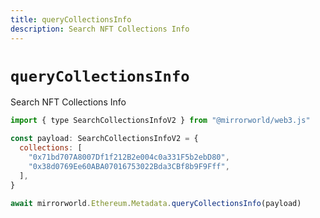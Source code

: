 ```yaml
---
title: queryCollectionsInfo
description: Search NFT Collections Info
---
```


# `queryCollectionsInfo`

Search NFT Collections Info

```js
import { type SearchCollectionsInfoV2 } from "@mirrorworld/web3.js"

const payload: SearchCollectionsInfoV2 = {
  collections: [
    "0x71bd707A8007Df1f212B2e004c0a331F5b2ebD80",
    "0x38d0769Ee60ABA07016753022Bda3CBf8b9F9Fff",
  ],
}

await mirrorworld.Ethereum.Metadata.queryCollectionsInfo(payload)
```

